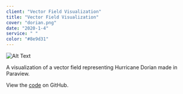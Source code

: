 ```yaml
---
client: "Vector Field Visualization"
title: "Vector Field Visualization"
cover: "dorian.png"
date: "2020-1-4"
service: " "
color: "#8e9d31"
---
```

![Alt Text](dorian.png "Image Title")

A visualization of a vector field representing Hurricane Dorian made in Paraview.

View the [code](https://github.com/sambeebe/dorian-visualization "Example") on GitHub.
